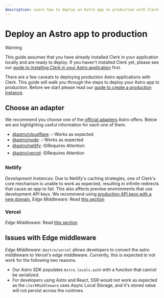 ```yaml
---
description: Learn how to deploy an Astro app to production with Clerk.
---
```


# Deploy an Astro app to production

> [!WARNING]
> This guide assumes that you have already installed Clerk in your application locally and are ready to deploy. If you haven't installed Clerk yet, please see our [guide to installing Clerk in your Astro application](/docs/quickstarts/astro) first.

There are a few caveats to deploying production Astro applications with Clerk. This guide will walk you through the steps to deploy your Astro app to production. Before we start please read our [guide to create a production instance](/docs/deployments/overview).

## Choose an adapter

We recommend you choose one of the [official adapters](https://docs.astro.build/en/guides/server-side-rendering/#official-adapters) Astro offers. Below we are highlighting useful information for each one of them.

- [@astro/cloudflare](https://docs.astro.build/en/guides/integrations-guide/cloudflare/): ✅Works as expected
- [@astro/node](https://docs.astro.build/en/guides/integrations-guide/node/): ✅Works as expected
- [@astro/netlify](https://docs.astro.build/en/guides/integrations-guide/netlify/): 🟡Requires Attention
- [@astro/vercel](https://docs.astro.build/en/guides/integrations-guide/vercel/): 🟡Requires Attention

### Netlify
*Development Instances:* Due to Netlify's caching strategies, one of Clerk's core mechanism is unable to work as expected, resulting in infinite redirects that cause an app to fail. This also affects preview environments that use development API keys. We recommend using [production API keys with a new domain.](/docs/deployments/set-up-preview-environment#acquire-an-additional-root-domain)
*Edge Middleware:*  Read [this section](#issues-with-edge-middleware)

### Vercel

*Edge Middleware:*  Read [this section](#issues-with-edge-middleware)

## Issues with Edge middleware

*Edge Middleware:* `@astro/vercel` allows developers to convert the astro middleware to Vercel's edge middleware.
Currently, this is expected to not work for the following two reasons.
- Our Astro SDK populates `Astro.locals.auth` with a function that cannot be serialized.
- For developers using Astro and React, SSR would not work as expected as the `clerkMiddleware` uses Async Local Storage, and it's stored value will not persist across the runtimes.